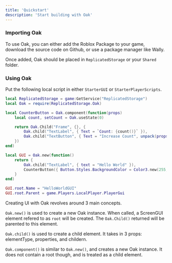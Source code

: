 ```yaml
---
title: 'Quickstart'
description: 'Start building with Oak'
---
```


### Importing Oak
To use Oak, you can either add the Roblox Package to your game, download the source code on Github, or use a package manager like Wally.

Once added, Oak should be placed in `ReplicatedStorage` or your `Shared` folder.

### Using Oak
Put the following local script in either `StarterGUI` or `StarterPlayerScripts`.
```lua
local ReplicatedStorage = game:GetService("ReplicatedStorage")
local Oak = require(ReplicatedStorage.Oak)

local CounterButton = Oak.component(function(props)
    local count, setCount = Oak.useState(0)

    return Oak.Child("Frame", {}, {
        Oak.child("TextLabel", { Text = `Count: {count()}` }),
        Oak.child("TextButton", { Text = "Increase Count", unpack(props.Button) })
    })
end)

local GUI = Oak.new(function()
	return {
        Oak.child("TextLabel", { text = "Hello World" }),
        CounterButton({ Button.Styles.BackgroundColor = Color3.new(255, 0, 0) })
    }
end)

GUI.root.Name = "HelloWorldGUI"
GUI.root.Parent = game.Players.LocalPlayer.PlayerGui
```

Creating UI with Oak revolves around 3 main concepts.

`Oak.new()` is used to create a new Oak instance. When called, a ScreenGUI element refered to as `root` will be created. The `Oak.Child()` returned will be parented to this element.

`Oak.child()` is used to create a child element. It takes in 3 props: elementType, properties, and childern.

`Oak.component()` is similar to `Oak.new()`, and creates a new Oak instance. It does not contain a root though, and is treated as a child element.